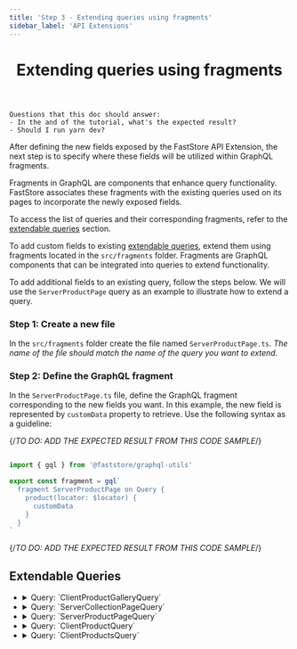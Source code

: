 ```yaml
---
title: 'Step 3 - Extending queries using fragments'
sidebar_label: 'API Extensions'
---
```



<header>

# Extending queries using fragments

</header>

```
Questions that this doc should answer:
- In the and of the tutorial, what's the expected result?
- Should I run yarn dev?
```

After defining the new fields exposed by the FastStore API Extension, the next step is to specify where these fields will be utilized within GraphQL fragments.

Fragments in GraphQL are components that enhance query functionality. FastStore associates these fragments with the existing queries used on its pages to incorporate the newly exposed fields.

To access the list of queries and their corresponding fragments, refer to the [extendable queries](/api-extensions#extendable-queries) section.

To add custom fields to existing [extendable queries](/docs/api-extensions#extendable-queries), extend them using fragments located in the `src/fragments` folder. Fragments are GraphQL components that can be integrated into queries to extend functionality.

To add additional fields to an existing query, follow the steps below. We will use the `ServerProductPage` query as an example to illustrate how to extend a query.

### Step 1: Create a new file
In the `src/fragments` folder create the file named `ServerProductPage.ts`. *The name of the file should match the name of the query you want to extend.*

### Step 2: Define the GraphQL fragment
In the `ServerProductPage.ts` file, define the GraphQL fragment corresponding to the new fields you want. In this example, the new field is represented by `customData` property to retrieve. Use the following syntax as a guideline:

{/*TO DO: ADD THE EXPECTED RESULT FROM THIS CODE SAMPLE*/}

```ts copy filename="src/fragments/ServerProductPage.ts"

import { gql } from '@faststore/graphql-utils'

export const fragment = gql`
  fragment ServerProductPage on Query {
    product(locator: $locator) {
      customData
    }
  }
`
```

{/*TO DO: ADD THE EXPECTED RESULT FROM THIS CODE SAMPLE*/}

## Extendable Queries

<ul>
  <li>
    <details>
      <summary>Query: `ClientProductGalleryQuery`</summary>
      <ExtendableQueryTable>
        <td>Client</td>
        <td>search</td>
        <td>PLP</td>
        <td>
          In the hook `useGalleryQuery()` from the `ProductGallery` component.
        </td>
        <td>
          Products totalCount from StorePageInfo, and facets (StoreFacet) from
          StoreSearchResult.
        </td>
        <td>
          Frontend data from the `useSearch()` and `useLocalizedVariables()`
          hooks, the latter uses `useSession()`.
        </td>
      </ExtendableQueryTable>
    </details>
  </li>
  <li>
    <details>
      <summary>Query: `ServerCollectionPageQuery`</summary>
      <ExtendableQueryTable>
        <td>Server</td>
        <td>collection</td>
        <td>PLP</td>
        <td>In the function `getStaticProps()` from `PLP`.</td>
        <td>
          seo, breadcrumbList and meta data from collection (StoreCollection).
        </td>
        <td>Collection `slug` that comes from URL.</td>
      </ExtendableQueryTable>
    </details>
  </li>
  <li>
    <details>
      <summary>Query: `ServerProductPageQuery`</summary>
      <ExtendableQueryTable>
        <td>Server</td>
        <td>product</td>
        <td>PDP</td>
        <td>In the function `getStaticProps()` from `PDP`.</td>
        <td>General product data from StoreProduct.</td>
        <td>The `locator` with `slug` key/value.</td>
      </ExtendableQueryTable>
    </details>
  </li>
  <li>
    <details>
      <summary>Query: `ClientProductQuery`</summary>
      <ExtendableQueryTable>
        <td>Client</td>
        <td>product</td>
        <td>PDP</td>
        <td>In the hook `useProduct()` from `ProductDetails`component.</td>
        <td>
          General product data from StoreProduct to update product data inside
          `PDP` (product coming from `ServerProductPageQuery` as fallback).
        </td>
        <td>
          >Frontend data from the `useSession()` hook in locator array with
          `id`, `channel`, `locale` as key/values.
        </td>
      </ExtendableQueryTable>
    </details>
  </li>
  <li>
    <details>
      <summary>Query: `ClientProductsQuery`</summary>
      <ExtendableQueryTable>
        <td>Client</td>
        <td>search</td>
        <td>
          PLP + Pages that use `ProductShelf`, and `ProductTiles` components.
        </td>
        <td>
          - In the hook `useProducts()` from `GalleryPage` from `PLP`.
          <br />
          - In the hook `useProductsPrefetch()` to prefetch the previous (prev)
          and next (next) page from the current `PLP` page.
          <br />
          - In the hook `useProductsQuery()`, in `ProductShelf`, `ProductTiles`
          components, that can be used on multiple pages.
          <br />
        </td>
        <td>
          General products data (StoreProduct) with the `totalCount` from
          StorePageInfo.
        </td>
        <td>
          Frontend data from the `useLocalizedVariables()` and `useSession()`
          hooks.
        </td>
      </ExtendableQueryTable>
    </details>
  </li>
</ul>
